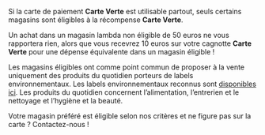 Si la carte de paiement **Carte Verte** est utilisable partout, seuls certains magasins sont éligibles à la récompense **Carte Verte**. 


Un achat dans un magasin lambda non éligible de 50 euros ne vous rapportera rien, alors que vous recevrez 10 euros sur votre cagnotte **Carte Verte** pour une dépense équivalente dans un magasin éligible !


Les magasins éligibles ont comme point commun de proposer à la vente uniquement des produits du quotidien porteurs de labels environnementaux. Les labels environnementaux reconnus sont [disponibles ici](https://agirpourlatransition.ademe.fr/particuliers/labels-environnementaux). Les produits du quotidien concernent l’alimentation, l’entrerien et le nettoyage et l’hygiène et la beauté.


Votre magasin préféré est éligible selon nos critères et ne figure pas sur la carte ? Contactez-nous !
